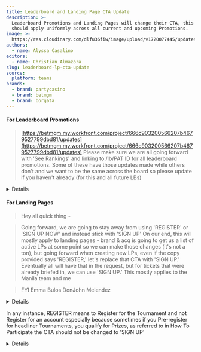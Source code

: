 ```yaml
---
title: Leaderboard and Landing Page CTA Update
description: >-
  Leaderboard Promotions and Landing Pages will change their CTA, this update
  should apply uniformly across all current and upcoming Promotions.
image: >-
  https://res.cloudinary.com/dlfu36fiw/image/upload/v1720077445/updates/leaderboard-cta-update/MPP-1080x486_abp7dh.jpg
authors:
  - name: Alyssa Casalino
editors:
  - name: Christian Almazora
slug: leaderboard-lp-cta-update
source:
  platform: teams
brands:
  - brand: partycasino
  - brand: betmgm
  - brand: borgata
---
```


#### For Leaderboard Promotions

> [https://betmgm.my.workfront.com/project/666c903200566207b4679527799dbd81/updates](https://betmgm.my.workfront.com/project/666c903200566207b4679527799dbd81/updates) Please make sure we are all going forward with 'See Rankings' and linking to /lb/PAT ID for all leaderboard promotions. Some of these have those updates made while others don't and we want to be the same across the board so please update if you haven't already (for this and all future LBs)

<Details summary="Source">
  ![](https://res.cloudinary.com/dlfu36fiw/image/upload/v1720078444/updates/leaderboard-cta-update/leaderboard-cta_dgtmha.jpg)
</Details>

#### For Landing Pages

> Hey all quick thing - 

> Going forward, we are going to stay away from using 'REGISTER' or 'SIGN UP NOW' and instead stick with 'SIGN UP' On our end, this will mostly apply to landing pages - brand & acq is going to get us a list of active LPs at some point so we can make those changes (it's not a ton), but going forward when creating new LPs, even if the copy provided says 'REGISTER,' let's replace that CTA with 'SIGN UP.' Eventually all will have that in the request, but for tickets that were already briefed in, we can use 'SIGN UP.' This mostly applies to the Manila team and me 

> FYI Emma Bulos DonJohn Melendez 

<Details summary="Source">
  ![](https://res.cloudinary.com/dlfu36fiw/image/upload/v1720079120/updates/leaderboard-cta-update/lp-cta_ntrmo5.jpg)
</Details>

In any instance, REGISTER means to Register for the Tournament and not Register for an account especially because sometimes if you Pre-register for headliner Tournaments, you qualify for Prizes, as referred to in How To Participate the CTA should not be changed to 'SIGN UP'

<Details summary="Source">
  ![](https://res.cloudinary.com/dlfu36fiw/image/upload/v1720079582/updates/leaderboard-cta-update/lp-cta-2_itqdvu.jpg)
</Details>
